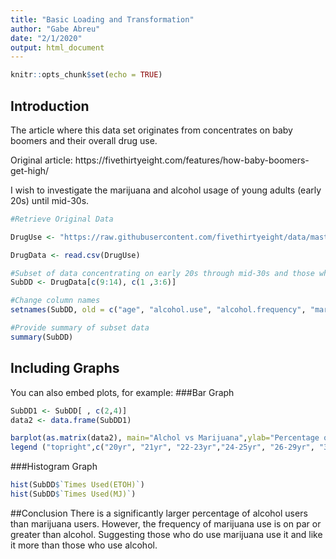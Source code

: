 ```yaml
---
title: "Basic Loading and Transformation"
author: "Gabe Abreu"
date: "2/1/2020"
output: html_document
---
```


```r
knitr::opts_chunk$set(echo = TRUE)
```

## Introduction
The article where this data set originates from concentrates on baby boomers and their overall drug use. 

Original article: https://fivethirtyeight.com/features/how-baby-boomers-get-high/

I wish to investigate the marijuana and alcohol usage of young adults (early 20s) until mid-30s. 

```r
#Retrieve Original Data

DrugUse <- "https://raw.githubusercontent.com/fivethirtyeight/data/master/drug-use-by-age/drug-use-by-age.csv"

DrugData <- read.csv(DrugUse)

#Subset of data concentrating on early 20s through mid-30s and those who use alcohol and marijuana
SubDD <- DrugData[c(9:14), c(1 ,3:6)]

#Change column names
setnames(SubDD, old = c("age", "alcohol.use", "alcohol.frequency", "marijuana.use","marijuana.frequency"), new = c("Age Groups", "Percent(ETOH Users)", "Times Used(ETOH)", "Percent(MJ Users)", "Times Used(MJ)"))

#Provide summary of subset data
summary(SubDD)
```

## Including Graphs

You can also embed plots, for example:
###Bar Graph
```r
SubDD1 <- SubDD[ , c(2,4)]
data2 <- data.frame(SubDD1)

barplot(as.matrix(data2), main="Alchol vs Marijuana",ylab="Percentage of Users", beside=TRUE,col=rainbow (5), cex.names = 0.5)
legend ("topright",c("20yr", "21yr", "22-23yr","24-25yr", "26-29yr", "30-34yr"),cex=.75,bty="n",fill=rainbow (17))
```
###Histogram Graph
```r
hist(SubDD$`Times Used(ETOH)`)
hist(SubDD$`Times Used(MJ)`)
````
##Conclusion
There is a significantly larger percentage of alcohol users than marijuana users. However, the frequency of marijuana use is on par or greater than alcohol. Suggesting those who do use marijuana use it and like it more than those who use alcohol.
